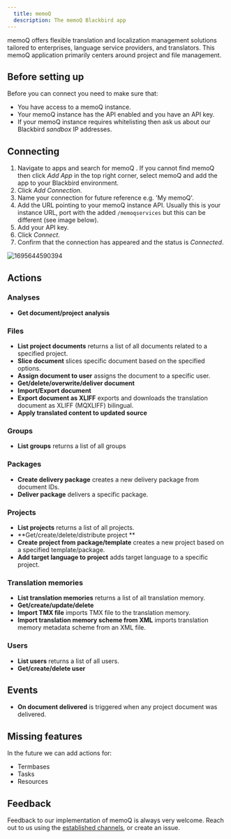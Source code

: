 ```yaml
---
  title: memoQ
  description: The memoQ Blackbird app
---
```


<LinkCard title="View on Github" target="_blank" href="https://github.com/bb-io/MemoQ" icon="github" />


memoQ offers flexible translation and localization management solutions tailored to enterprises, language service providers, and translators. This memoQ application primarily centers around project and file management.

## Before setting up

Before you can connect you need to make sure that:

- You have access to a memoQ instance.
- Your memoQ instance has the API enabled and you have an API key.
- If your memoQ instance requires whitelisting then ask us about our Blackbird _sandbox_ IP addresses.

## Connecting

1.  Navigate to apps and search for memoQ . If you cannot find memoQ then click _Add App_ in the top right corner, select memoQ and add the app to your Blackbird environment.
2.  Click _Add Connection_.
3.  Name your connection for future reference e.g. 'My memoQ'.
4.  Add the URL pointing to your memoQ instance API. Usually this is your instance URL, port with the added `/memoqservices` but this can be different (see image below).
5.  Add your API key.
6.  Click _Connect_.
7.  Confirm that the connection has appeared and the status is _Connected_.

![1695644590394](https://raw.githubusercontent.com/bb-io/MemoQ/main/image/README/1695644590394.png)

## Actions

### Analyses

- **Get document/project analysis**

### Files

- **List project documents** returns a list of all documents related to a specified project.
- **Slice document** slices specific document based on the specified options.
- **Assign document to user** assigns the document to a specific user.
- **Get/delete/overwrite/deliver document**
- **Import/Export document**
- **Export document as XLIFF** exports and downloads the translation document as XLIFF (MQXLIFF) bilingual.
- **Apply translated content to updated source**

### Groups

- **List groups** returns a list of all groups

### Packages

- **Create delivery package** creates a new delivery package from document IDs.
- **Deliver package** delivers a specific package.

### Projects

- **List projects** returns a list of all projects.
- **Get/create/delete/distribute project **
- **Create project from package/template** creates a new project based on a specified template/package.
- **Add target language to project** adds target language to a specific project.

### Translation memories

- **List translation memories** returns a list of all translation memory.
- **Get/create/update/delete**
- **Import TMX file** imports TMX file to the translation memory.
- **Import translation memory scheme from XML** imports translation memory metadata scheme from an XML file.

### Users

- **List users** returns a list of all users.
- **Get/create/delete user**

## Events

- **On document delivered** is triggered when any project document was delivered.

## Missing features

In the future we can add actions for:

- Termbases
- Tasks
- Resources

## Feedback

Feedback to our implementation of memoQ is always very welcome. Reach out to us using the [established channels](https://www.blackbird.io/), or create an issue.

